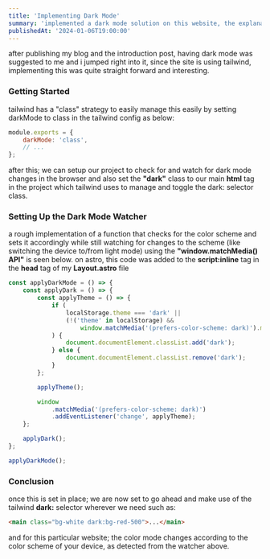 ```yaml
---
title: 'Implementing Dark Mode'
summary: 'implemented a dark mode solution on this website, the explanation is not tied to a framework and can be adapted to work on any javascript framework with tailwind installed.'
publishedAt: '2024-01-06T19:00:00'
---
```


after publishing my blog and the introduction post, having dark mode was suggested to me and i jumped right into it, since the site is using tailwind, implementing this was quite straight forward and interesting.

### Getting Started

tailwind has a "class" strategy to easily manage this easily by setting darkMode to class in the tailwind config as below:

```javascript
module.exports = {
	darkMode: 'class',
	// ...
};
```

after this; we can setup our project to check for and watch for dark mode changes in the browser and also set the **"dark"** class to our main **html** tag in the project which tailwind uses to manage and toggle the dark: selector class.

### Setting Up the Dark Mode Watcher

a rough implementation of a function that checks for the color scheme and sets it accordingly while still watching for changes to the scheme (like switching the device to/from light mode) using the **"window\.matchMedia() API"** is seen below. on astro, this code was added to the **script:inline** tag in the **head** tag of my **Layout.astro** file

```javascript
const applyDarkMode = () => {
	const applyDark = () => {
		const applyTheme = () => {
			if (
				localStorage.theme === 'dark' ||
				(!('theme' in localStorage) &&
					window.matchMedia('(prefers-color-scheme: dark)').matches)
			) {
				document.documentElement.classList.add('dark');
			} else {
				document.documentElement.classList.remove('dark');
			}
		};

		applyTheme();

		window
			.matchMedia('(prefers-color-scheme: dark)')
			.addEventListener('change', applyTheme);
	};

	applyDark();
};

applyDarkMode();
```

### Conclusion

once this is set in place; we are now set to go ahead and make use of the tailwind **dark:** selector wherever we need such as:

```html
<main class="bg-white dark:bg-red-500">...</main>
```

and for this particular website; the color mode changes according to the color scheme of your device, as detected from the watcher above.
